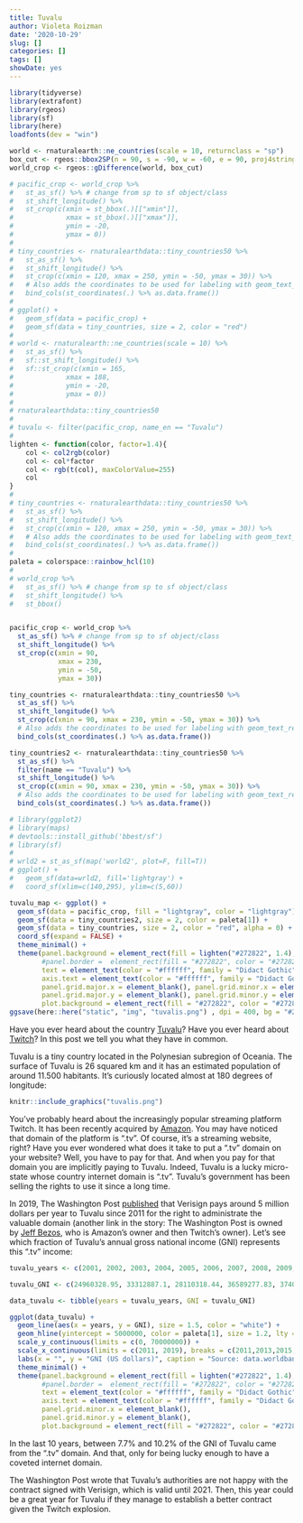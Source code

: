 ```yaml
---
title: Tuvalu
author: Violeta Roizman
date: '2020-10-29'
slug: []
categories: []
tags: []
showDate: yes
---
```


```r
library(tidyverse)
library(extrafont)
library(rgeos)
library(sf)
library(here)
loadfonts(dev = "win")

world <- rnaturalearth::ne_countries(scale = 10, returnclass = "sp")
box_cut <- rgeos::bbox2SP(n = 90, s = -90, w = -60, e = 90, proj4string = world@proj4string)
world_crop <- rgeos::gDifference(world, box_cut)

# pacific_crop <- world_crop %>% 
#   st_as_sf() %>% # change from sp to sf object/class
#   st_shift_longitude() %>% 
#   st_crop(c(xmin = st_bbox(.)[["xmin"]],
#             xmax = st_bbox(.)[["xmax"]],
#             ymin = -20,
#             ymax = 0))
# 
# tiny_countries <- rnaturalearthdata::tiny_countries50 %>% 
#   st_as_sf() %>%
#   st_shift_longitude() %>% 
#   st_crop(c(xmin = 120, xmax = 250, ymin = -50, ymax = 30)) %>% 
#   # Also adds the coordinates to be used for labeling with geom_text_repel
#   bind_cols(st_coordinates(.) %>% as.data.frame())
# 
# ggplot() +
#   geom_sf(data = pacific_crop) +
#   geom_sf(data = tiny_countries, size = 2, color = "red")
# 
# world <- rnaturalearth::ne_countries(scale = 10) %>%
#   st_as_sf() %>%
#   sf::st_shift_longitude() %>% 
#   sf::st_crop(c(xmin = 165,
#             xmax = 188,
#             ymin = -20,
#             ymax = 0))
# 
# rnaturalearthdata::tiny_countries50
# 
# tuvalu <- filter(pacific_crop, name_en == "Tuvalu") 
# 
lighten <- function(color, factor=1.4){
    col <- col2rgb(color)
    col <- col*factor
    col <- rgb(t(col), maxColorValue=255)
    col
}
# 
# tiny_countries <- rnaturalearthdata::tiny_countries50 %>% 
#   st_as_sf() %>%
#   st_shift_longitude() %>% 
#   st_crop(c(xmin = 120, xmax = 250, ymin = -50, ymax = 30)) %>% 
#   # Also adds the coordinates to be used for labeling with geom_text_repel
#   bind_cols(st_coordinates(.) %>% as.data.frame())
# 
paleta = colorspace::rainbow_hcl(10)
# 
# world_crop %>% 
#   st_as_sf() %>% # change from sp to sf object/class
#   st_shift_longitude() %>%
#   st_bbox()


pacific_crop <- world_crop %>% 
  st_as_sf() %>% # change from sp to sf object/class
  st_shift_longitude() %>% 
  st_crop(c(xmin = 90,
            xmax = 230,
            ymin = -50,
            ymax = 30))

tiny_countries <- rnaturalearthdata::tiny_countries50 %>% 
  st_as_sf() %>%
  st_shift_longitude() %>% 
  st_crop(c(xmin = 90, xmax = 230, ymin = -50, ymax = 30)) %>% 
  # Also adds the coordinates to be used for labeling with geom_text_repel
  bind_cols(st_coordinates(.) %>% as.data.frame())

tiny_countries2 <- rnaturalearthdata::tiny_countries50 %>% 
  st_as_sf() %>%
  filter(name == "Tuvalu") %>%
  st_shift_longitude() %>% 
  st_crop(c(xmin = 90, xmax = 230, ymin = -50, ymax = 30)) %>% 
  # Also adds the coordinates to be used for labeling with geom_text_repel
  bind_cols(st_coordinates(.) %>% as.data.frame())

# library(ggplot2)
# library(maps)
# devtools::install_github('bbest/sf')
# library(sf)
# 
# wrld2 = st_as_sf(map('world2', plot=F, fill=T))
# ggplot() +
#   geom_sf(data=wrld2, fill='lightgray') +
#   coord_sf(xlim=c(140,295), ylim=c(5,60))


```

```r
tuvalu_map <- ggplot() +
  geom_sf(data = pacific_crop, fill = "lightgray", color = "lightgray") +
  geom_sf(data = tiny_countries2, size = 2, color = paleta[1]) +
  geom_sf(data = tiny_countries, size = 2, color = "red", alpha = 0) +
  coord_sf(expand = FALSE) +
  theme_minimal() + 
  theme(panel.background = element_rect(fill = lighten("#272822", 1.4), color = lighten("#272822", 1.4)),
        #panel.border =  element_rect(fill = "#272822", color = "#272822"),
        text = element_text(color = "#ffffff", family = "Didact Gothic"),
        axis.text = element_text(color = "#ffffff", family = "Didact Gothic"),
        panel.grid.major.x = element_blank(), panel.grid.minor.x = element_blank(),
        panel.grid.major.y = element_blank(), panel.grid.minor.y = element_blank(),
        plot.background = element_rect(fill = "#272822", color = "#272822"))
ggsave(here::here("static", "img", "tuvalis.png") , dpi = 400, bg = "#272822")
```



Have you ever heard about the country [Tuvalu](https://en.wikipedia.org/wiki/Tuvalu)? Have you ever heard about [Twitch](twitch.tv)? In this post we tell you what they have in common. 

Tuvalu is a tiny country located in the Polynesian subregion of Oceania. The surface of Tuvalu is 26 squared km and it has an estimated population of around 11.500 habitants. It's curiously located almost at 180 degrees of longitude:

``` r
knitr::include_graphics("tuvalis.png")
```

You've probably heard about the increasingly popular streaming platform Twitch. It has been recently acquired by [Amazon](http://amazon.com/). You may have noticed that domain of the platform is ".tv". Of course, it's a streaming website, right? Have you ever wondered what does it take to put a ".tv" domain on your website? Well, you have to pay for that. And when you pay for that domain you are implicitly paying to Tuvalu. Indeed, Tuvalu is a lucky micro-state whose country internet domain is ".tv". Tuvalu's government has been selling the rights to use it since a long time.

In 2019, The Washington Post [published](https://www.washingtonpost.com/video-games/2019/12/23/tuvalu-is-tiny-island-nation-people-its-cashing-thanks-twitch/) that Verisign pays around 5 million dollars per year to Tuvalu since 2011 for the right to administrate the valuable domain (another link in the story: The Washington Post is owned by [Jeff Bezos](https://mkorostoff.github.io/1-pixel-wealth/), who is Amazon's owner and then Twitch's owner). Let's see which fraction of Tuvalu's annual gross national income (GNI) represents this ".tv" income:

```r
tuvalu_years <- c(2001, 2002, 2003, 2004, 2005, 2006, 2007, 2008, 2009, 2010, 2011, 2012, 2013, 2014, 2015, 2016, 2017, 2018, 2019)

tuvalu_GNI <- c(24960328.95, 33312887.1, 28110318.44, 36589277.83, 37400840.02, 37830798.19, 48173709.31, 49241989.6, 47385821.24, 50918730.51, 57742238.27, 49401532.41, 58017281.33, 49698846.22, 55661783.49, 55456437.7, 58095263.64, 64107890.02, 65326451.16)

data_tuvalu <- tibble(years = tuvalu_years, GNI = tuvalu_GNI) 

ggplot(data_tuvalu) +
  geom_line(aes(x = years, y = GNI), size = 1.5, color = "white") +
  geom_hline(yintercept = 5000000, color = paleta[1], size = 1.2, lty = 2) +
  scale_y_continuous(limits = c(0, 70000000)) +
  scale_x_continuous(limits = c(2011, 2019), breaks = c(2011,2013,2015,2017,2019)) +
  labs(x = "", y = "GNI (US dollars)", caption = "Source: data.worldbank.org") +
  theme_minimal() +
  theme(panel.background = element_rect(fill = lighten("#272822", 1.4), color = lighten("#272822", 1.2)),
        #panel.border =  element_rect(fill = "#272822", color = "#272822"),
        text = element_text(color = "#ffffff", family = "Didact Gothic"),
        axis.text = element_text(color = "#ffffff", family = "Didact Gothic"),
        panel.grid.minor.x = element_blank(),
        panel.grid.minor.y = element_blank(),
        plot.background = element_rect(fill = "#272822", color = "#272822"))

```
In the last 10 years, between 7.7% and 10.2% of the GNI of Tuvalu came from the ".tv" domain. And that, only for being lucky enough to have a coveted internet domain.

The Washington Post wrote that Tuvalu's authorities are not happy with the contract signed with Verisign, which is valid until 2021. Then, this year could be a great year for Tuvalu if they manage to establish a better contract given the Twitch explosion.  
